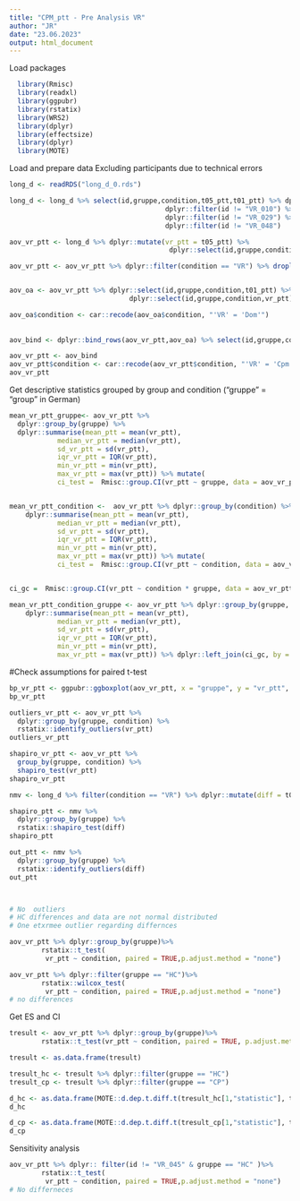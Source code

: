 ---
title: "CPM_ptt - Pre Analysis VR"
author: "JR"
date: "23.06.2023"
output: html_document
---

Load packages
```{r echo=TRUE, message=FALSE, warning=FALSE}
  library(Rmisc) 
  library(readxl)
  library(ggpubr) 
  library(rstatix) 
  library(WRS2)
  library(dplyr) 
  library(effectsize)
  library(dplyr)
  library(MOTE)
```

Load and prepare data
Excluding participants due to technical errors
```{r}
long_d <- readRDS("long_d_0.rds")

long_d <- long_d %>% select(id,gruppe,condition,t05_ptt,t01_ptt) %>% dplyr::filter(id != "VR_001") %>%
                                       dplyr::filter(id != "VR_010") %>%
                                       dplyr::filter(id != "VR_029") %>%
                                       dplyr::filter(id != "VR_048") 

aov_vr_ptt <- long_d %>% dplyr::mutate(vr_ptt = t05_ptt) %>%
                                        dplyr::select(id,gruppe,condition,vr_ptt,t01_ptt)

aov_vr_ptt <- aov_vr_ptt %>% dplyr::filter(condition == "VR") %>% droplevels()


aov_oa <- aov_vr_ptt %>% dplyr::select(id,gruppe,condition,t01_ptt) %>% mutate(vr_ptt = t01_ptt) %>%
                              dplyr::select(id,gruppe,condition,vr_ptt)

aov_oa$condition <- car::recode(aov_oa$condition, "'VR' = 'Dom'")  
  
  
aov_bind <- dplyr::bind_rows(aov_vr_ptt,aov_oa) %>% select(id,gruppe,condition,vr_ptt)

aov_vr_ptt <- aov_bind
aov_vr_ptt$condition <- car::recode(aov_vr_ptt$condition, "'VR' = 'Cpm'")
aov_vr_ptt
```



Get descriptive statistics grouped by group and condition
("gruppe" = "group" in German)
```{r}
mean_vr_ptt_gruppe<- aov_vr_ptt %>%
  dplyr::group_by(gruppe) %>%
  dplyr::summarise(mean_ptt = mean(vr_ptt),
            median_vr_ptt = median(vr_ptt),
            sd_vr_ptt = sd(vr_ptt),
            iqr_vr_ptt = IQR(vr_ptt),
            min_vr_ptt = min(vr_ptt),
            max_vr_ptt = max(vr_ptt)) %>% mutate(
            ci_test =  Rmisc::group.CI(vr_ptt ~ gruppe, data = aov_vr_ptt, ci = .95))


mean_vr_ptt_condition <-  aov_vr_ptt %>% dplyr::group_by(condition) %>%
    dplyr::summarise(mean_ptt = mean(vr_ptt),
            median_vr_ptt = median(vr_ptt),
            sd_vr_ptt = sd(vr_ptt),
            iqr_vr_ptt = IQR(vr_ptt),
            min_vr_ptt = min(vr_ptt),
            max_vr_ptt = max(vr_ptt)) %>% mutate(
            ci_test =  Rmisc::group.CI(vr_ptt ~ condition, data = aov_vr_ptt, ci = .95))


ci_gc =  Rmisc::group.CI(vr_ptt ~ condition * gruppe, data = aov_vr_ptt, ci = .95)

mean_vr_ptt_condition_gruppe <- aov_vr_ptt %>% dplyr::group_by(gruppe, condition) %>%
    dplyr::summarise(mean_ptt = mean(vr_ptt),
            median_vr_ptt = median(vr_ptt),
            sd_vr_ptt = sd(vr_ptt),
            iqr_vr_ptt = IQR(vr_ptt),
            min_vr_ptt = min(vr_ptt),
            max_vr_ptt = max(vr_ptt)) %>% dplyr::left_join(ci_gc, by = c("gruppe","condition"))
```



#Check assumptions for paired t-test
```{r}
bp_vr_ptt <- ggpubr::ggboxplot(aov_vr_ptt, x = "gruppe", y = "vr_ptt", color = "condition", palette = "jco" , add = c("mean_se"))
bp_vr_ptt

outliers_vr_ptt <- aov_vr_ptt %>%
  dplyr::group_by(gruppe, condition) %>%
  rstatix::identify_outliers(vr_ptt)
outliers_vr_ptt

shapiro_vr_ptt <- aov_vr_ptt %>%
  group_by(gruppe, condition) %>%
  shapiro_test(vr_ptt)
shapiro_vr_ptt

nmv <- long_d %>% filter(condition == "VR") %>% dplyr::mutate(diff = t05_ptt - t01_ptt) %>% dplyr::select(id,gruppe,condition,diff)

shapiro_ptt <- nmv %>%
  dplyr::group_by(gruppe) %>%
  rstatix::shapiro_test(diff)
shapiro_ptt

out_ptt <- nmv %>%
  dplyr::group_by(gruppe) %>%
  rstatix::identify_outliers(diff)
out_ptt



# No  outliers
# HC differences and data are not normal distributed
# One etxrmee outlier regarding differnces
```


```{r}
aov_vr_ptt %>% dplyr::group_by(gruppe)%>%
        rstatix::t_test(
         vr_ptt ~ condition, paired = TRUE,p.adjust.method = "none")
```




```{r}
aov_vr_ptt %>% dplyr::filter(gruppe == "HC")%>%
        rstatix::wilcox_test(
         vr_ptt ~ condition, paired = TRUE,p.adjust.method = "none")
# no differences
```


Get ES and CI
```{r}
tresult <- aov_vr_ptt %>% dplyr::group_by(gruppe)%>%
        rstatix::t_test(vr_ptt ~ condition, paired = TRUE, p.adjust.method = "none")

tresult <- as.data.frame(tresult)

tresult_hc <- tresult %>% dplyr::filter(gruppe == "HC")
tresult_cp <- tresult %>% dplyr::filter(gruppe == "CP")

d_hc <- as.data.frame(MOTE::d.dep.t.diff.t(tresult_hc[1,"statistic"], tresult_hc[1,"n1"], a = 0.05)) %>% mutate(gruppe = "HC")
d_hc

d_cp <- as.data.frame(MOTE::d.dep.t.diff.t(tresult_cp[1,"statistic"], tresult_cp[1,"n1"], a = 0.05)) %>% mutate(gruppe = "CP")
d_cp
```


Sensitivity analysis
```{r}
aov_vr_ptt %>% dplyr:: filter(id != "VR_045" & gruppe == "HC" )%>%
        rstatix::t_test(
         vr_ptt ~ condition, paired = TRUE,p.adjust.method = "none")
# No differneces
```






















